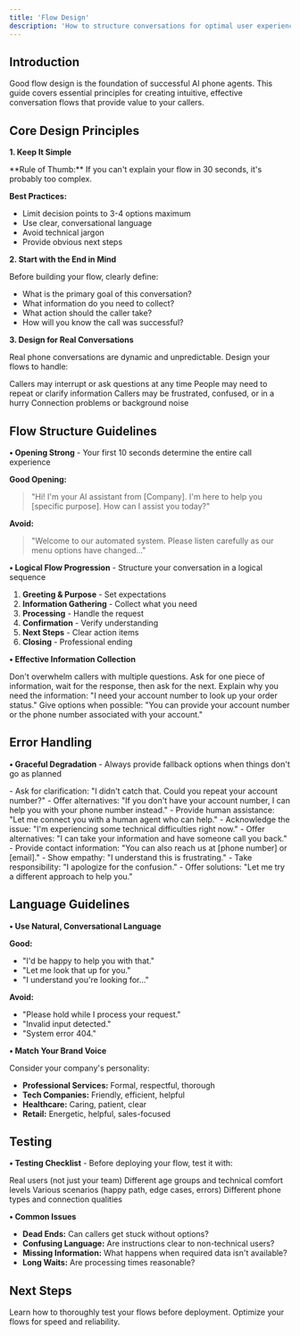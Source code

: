 ```yaml
---
title: 'Flow Design'
description: 'How to structure conversations for optimal user experience'
---
```


## Introduction

Good flow design is the foundation of successful AI phone agents. This guide covers essential principles for creating intuitive, effective conversation flows that provide value to your callers.

## Core Design Principles

**1. Keep It Simple**

<Info>
  **Rule of Thumb:** If you can't explain your flow in 30 seconds, it's probably too complex.
</Info>

**Best Practices:**
- Limit decision points to 3-4 options maximum
- Use clear, conversational language
- Avoid technical jargon
- Provide obvious next steps

**2. Start with the End in Mind**

Before building your flow, clearly define:
- What is the primary goal of this conversation?
- What information do you need to collect?
- What action should the caller take?
- How will you know the call was successful?

**3. Design for Real Conversations**

Real phone conversations are dynamic and unpredictable. Design your flows to handle:

<CardGroup columns="2">
  <Card title="Interruptions" icon="pause">
    Callers may interrupt or ask questions at any time
  </Card>
  
  <Card title="Clarifications" icon="question">
    People may need to repeat or clarify information
  </Card>
  
  <Card title="Emotional States" icon="heart">
    Callers may be frustrated, confused, or in a hurry
  </Card>
  
  <Card title="Technical Issues" icon="wifi">
    Connection problems or background noise
  </Card>
</CardGroup>

## Flow Structure Guidelines

**• Opening Strong** - Your first 10 seconds determine the entire call experience

**Good Opening:**
> "Hi! I'm your AI assistant from [Company]. I'm here to help you [specific purpose]. How can I assist you today?"

**Avoid:**
> "Welcome to our automated system. Please listen carefully as our menu options have changed..."

**• Logical Flow Progression** - Structure your conversation in a logical sequence

1. **Greeting & Purpose** - Set expectations
2. **Information Gathering** - Collect what you need
3. **Processing** - Handle the request
4. **Confirmation** - Verify understanding
5. **Next Steps** - Clear action items
6. **Closing** - Professional ending

**• Effective Information Collection**

<Steps>
  <Step title="Ask One Thing at a Time">
    Don't overwhelm callers with multiple questions. Ask for one piece of information, wait for the response, then ask for the next.
  </Step>
  <Step title="Provide Context">
    Explain why you need the information: "I need your account number to look up your order status."
  </Step>
  <Step title="Offer Alternatives">
    Give options when possible: "You can provide your account number or the phone number associated with your account."
  </Step>
</Steps>

## Error Handling

**• Graceful Degradation** - Always provide fallback options when things don't go as planned

<AccordionGroup>
  <Accordion title="When Information Isn't Clear" icon="exclamation-triangle">
    - Ask for clarification: "I didn't catch that. Could you repeat your account number?"
    - Offer alternatives: "If you don't have your account number, I can help you with your phone number instead."
    - Provide human assistance: "Let me connect you with a human agent who can help."
  </Accordion>
  
  <Accordion title="When Systems Are Down" icon="server">
    - Acknowledge the issue: "I'm experiencing some technical difficulties right now."
    - Offer alternatives: "I can take your information and have someone call you back."
    - Provide contact information: "You can also reach us at [phone number] or [email]."
  </Accordion>
  
  <Accordion title="When Callers Are Frustrated" icon="face-frown">
    - Show empathy: "I understand this is frustrating."
    - Take responsibility: "I apologize for the confusion."
    - Offer solutions: "Let me try a different approach to help you."
  </Accordion>
</AccordionGroup>

## Language Guidelines

**• Use Natural, Conversational Language**

**Good:**
- "I'd be happy to help you with that."
- "Let me look that up for you."
- "I understand you're looking for..."

**Avoid:**
- "Please hold while I process your request."
- "Invalid input detected."
- "System error 404."

**• Match Your Brand Voice**

Consider your company's personality:
- **Professional Services:** Formal, respectful, thorough
- **Tech Companies:** Friendly, efficient, helpful
- **Healthcare:** Caring, patient, clear
- **Retail:** Energetic, helpful, sales-focused

## Testing

**• Testing Checklist** - Before deploying your flow, test it with:

<Checklist>
  <ChecklistItem>Real users (not just your team)</ChecklistItem>
  <ChecklistItem>Different age groups and technical comfort levels</ChecklistItem>
  <ChecklistItem>Various scenarios (happy path, edge cases, errors)</ChecklistItem>
  <ChecklistItem>Different phone types and connection qualities</ChecklistItem>
</Checklist>

**• Common Issues**

- **Dead Ends:** Can callers get stuck without options?
- **Confusing Language:** Are instructions clear to non-technical users?
- **Missing Information:** What happens when required data isn't available?
- **Long Waits:** Are processing times reasonable?

## Next Steps

<CardGroup columns="2">
  <Card title="Testing Strategies" icon="vial" href="/best-practices/testing">
    Learn how to thoroughly test your flows before deployment.
  </Card>
  
  <Card title="Performance Optimization" icon="gauge" href="/best-practices/performance">
    Optimize your flows for speed and reliability.
  </Card>
</CardGroup>
